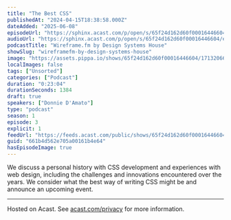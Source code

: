 ```yaml
---
title: "The Best CSS"
publishedAt: "2024-04-15T18:38:58.000Z"
dateAdded: "2025-06-08"
episodeUrl: "https://sphinx.acast.com/p/open/s/65f24d162d60f00016446604/e/661b4d562e705a00161b4e64/media.mp3"
audioUrl: "https://sphinx.acast.com/p/open/s/65f24d162d60f00016446604/e/661b4d562e705a00161b4e64/media.mp3"
podcastTitle: "Wireframe.fm by Design Systems House"
showSlug: "wireframefm-by-design-systems-house"
image: "https://assets.pippa.io/shows/65f24d162d60f00016446604/1713206676770-01b6e62e65064e86b724bc59f173a7d2.jpeg"
localImages: false
tags: ["Unsorted"]
categories: ["Podcast"]
duration: "0:23:04"
durationSeconds: 1384
draft: true
speakers: ["Donnie D'Amato"]
type: "podcast"
season: 1
episode: 3
explicit: 1
feedUrl: "https://feeds.acast.com/public/shows/65f24d162d60f00016446604"
guid: "661b4d562e705a00161b4e64"
hasEpisodeImage: true
---
```

We discuss a personal history with CSS development and experiences with web design, including the challenges and innovations encountered over the years. We consider what the best way of writing CSS might be and announce an upcoming event.  

---

Hosted on Acast. See [acast.com/privacy](https://acast.com/privacy) for more information.
